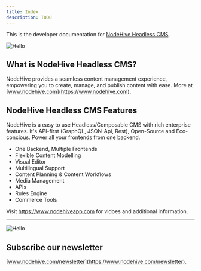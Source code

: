 ```yaml
---
title: Index
description: TODO
---
```


This is the developer documentation for [NodeHive Headless CMS](https://www.nodehive.com).
<br />

<img src="/nodehive-dashboard.png" alt="Hello" width={600} height={500} />

## What is NodeHive Headless CMS?

NodeHive provides a seamless content management experience, empowering you to create, manage, and publish content with ease. More at [www.nodehive.com](https://www.nodehive.com).




## NodeHive Headless CMS Features

NodeHive is a easy to use Headless/Composable CMS with rich enterprise features. It's API-first (GraphQL, JSON-Api, Rest), Open-Source and Eco-concious. Power all your frontends from one backend.

- One Backend, Multiple Frontends
- Flexible Content Modelling
- Visual Editor
- Multilingual Support
- Content Planning & Content Workflows
- Media Management
- APIs
- Rules Engine
- Commerce Tools

Visit https://www.nodehiveapp.com for vidoes and additional information.

---
<img src="/nodehive-api.png" alt="Hello" width={300} height={500} />

## Subscribe our newsletter

[www.nodehive.com/newsletter](https://www.nodehive.com/newsletter).
